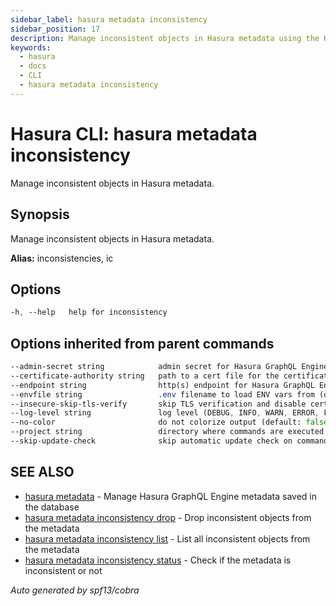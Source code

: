 ```yaml
---
sidebar_label: hasura metadata inconsistency
sidebar_position: 17
description: Manage inconsistent objects in Hasura metadata using the Hasura CLI
keywords:
  - hasura
  - docs
  - CLI
  - hasura metadata inconsistency
---
```


# Hasura CLI: hasura metadata inconsistency

Manage inconsistent objects in Hasura metadata.

## Synopsis

Manage inconsistent objects in Hasura metadata.

**Alias:** inconsistencies, ic

## Options

```sass
-h, --help   help for inconsistency
```

## Options inherited from parent commands

```sass
--admin-secret string            admin secret for Hasura GraphQL Engine (env "HASURA_GRAPHQL_ADMIN_SECRET")
--certificate-authority string   path to a cert file for the certificate authority (env "HASURA_GRAPHQL_CERTIFICATE_AUTHORITY")
--endpoint string                http(s) endpoint for Hasura GraphQL Engine (env "HASURA_GRAPHQL_ENDPOINT")
--envfile string                 .env filename to load ENV vars from (default ".env")
--insecure-skip-tls-verify       skip TLS verification and disable cert checking (default: false) (env "HASURA_GRAPHQL_INSECURE_SKIP_TLS_VERIFY")
--log-level string               log level (DEBUG, INFO, WARN, ERROR, FATAL) (default "INFO")
--no-color                       do not colorize output (default: false)
--project string                 directory where commands are executed (default: current dir)
--skip-update-check              skip automatic update check on command execution
```

## SEE ALSO

* [hasura metadata](/hasura-cli/commands/hasura_metadata.mdx)	 - Manage Hasura GraphQL Engine metadata saved in the database
* [hasura metadata inconsistency drop](/hasura-cli/commands/hasura_metadata_inconsistency_drop.mdx)	 - Drop inconsistent objects from the metadata
* [hasura metadata inconsistency list](/hasura-cli/commands/hasura_metadata_inconsistency_list.mdx)	 - List all inconsistent objects from the metadata
* [hasura metadata inconsistency status](/hasura-cli/commands/hasura_metadata_inconsistency_status.mdx)	 - Check if the metadata is inconsistent or not

_Auto generated by spf13/cobra_
